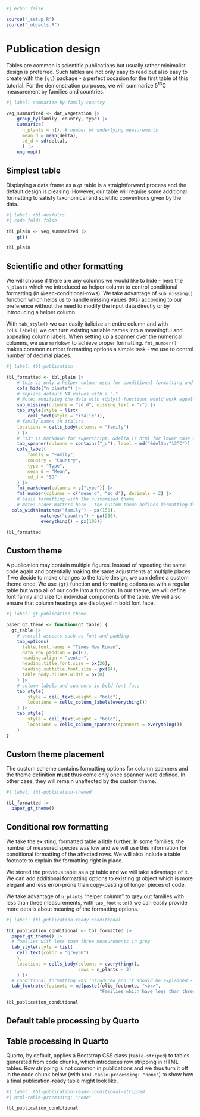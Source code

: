 ```r
#| echo: false

source("_setup.R")
source("_objects.R")
```

# Publication design {#sec-publication-table}

Tables are common is scientific publications but usually rather minimalist design is preferred. Such tables are not only easy to read but also easy to create with the `{gt}` package - a perfect occasion for the first table of this tutorial. For the demonstration purposes, we will summarize δ^13^C measurement by families and countries.

```r
#| label: summarize-by-family-country

veg_summarized <- dat_vegetation |> 
    group_by(family, country, type) |>
    summarize(
      n_plants = n(), # number of underlying measurements
      mean_d = mean(delta),
      sd_d = sd(delta),
      ) |> 
    ungroup()
```

## Simplest table

Displaying a data frame as a `gt` table is a straightforward process and the default design is pleasing. However, our table will require some additional formatting to satisfy taxonomical and scietific conventions given by the data.

```r
#| label: tbl-deafults
#| code-fold: false

tbl_plain <- veg_summarized |> 
    gt()

tbl_plain
```


## Scientific and  other formatting

We will choose if there are any columns we would like to hide - here the `n_plants` which we introduced as helper column to control conditional formatting (in @sec-conditional-rows). We take advantage of `sub_missing()` function which helps us to handle missing values (`NA`s) according to our preference without the need to modify the input data directly or by introducing a helper column.

With `tab_style()` we can easily italicize an entire column and with `cols_label()` we can turn existing variable names into a meaningful and appealing column labels. When setting up a spanner over the numerical columns, we use `markdown` to achieve proper formatting. `fmt_number()` makes common number formatting options a simple task - we use to control number of decimal places.


```r
#| label: tbl-publication

tbl_formatted <- tbl_plain |>
    # this is only a helper column used for conditional formatting and it should not be displayed in the final table
    cols_hide("n_plants") |>
    # replace default NA values with a "-"
    # Note: modifying the data with {dplyr} functions would work equally well but {gt} has a devoted function for this purpose
    sub_missing(columns = "sd_d", missing_text = "-") |>
    tab_style(style = list(
        cell_text(style = "italic")),
    # family names in italics
    locations = cells_body(columns = "family")
    ) |> 
    # ^13^ is markdown for superscript, &delta is html for lower case Greek delta
    tab_spanner(columns = contains("_d"), label = md("&delta;^13^C")) |> 
    cols_label(
        family = "Family",
        country = "Country",
        type = "Type",
        mean_d = "Mean", 
        sd_d = "SD"
    ) |> 
    fmt_markdown(columns = c("type")) |> 
    fmt_number(columns = c("mean_d", "sd_d"), decimals = 2) |> 
    # basic formatting with the customized theme
    # Note: order matters here - the custom theme defines formatting for column spanners and it must be used only after a (all) spanner(s) were created
  cols_width(matches("family") ~ px(150),
             matches("country") ~ px(250),
             everything() ~ px(100))

tbl_formatted
```

## Custom theme

A publication may contain multiple figures. Instead of repeating the same code again and potentially making the same adjustments at multiple places if we decide to make changes to the table design, we can define a custom theme once. We use `{gt}` function and formatting options as with a regular table but wrap all of our code into a function. In our theme, we will define font family and size for individual components of the table. We will also ensure that column headings are displayed in bold font face.

```r
#| label: gt-publication-theme

paper_gt_theme <- function(gt_table) {
  gt_table |> 
    # overall aspects such as font and padding
    tab_options(
      table.font.names = "Times New Roman",
      data_row.padding = px(6),
      heading.align = "center",
      heading.title.font.size = px(26),
      heading.subtitle.font.size = px(14),
      table_body.hlines.width = px(0)
    ) |> 
    # column labels and spanners in bold font face
    tab_style(
        style = cell_text(weight = "bold"),
        locations = cells_column_labels(everything())
    ) |> 
    tab_style(
        style = cell_text(weight = "bold"),
        locations = cells_column_spanners(spanners = everything())
    )      
}
```


:::{.callout-warning}
## Custom theme placement

The custom scheme contains formatting options for column spanners and the theme definition **must** thus come only once spanner were defined. In other case, they will remain unaffected by the custom theme.
:::

```r
#| label: tbl-publication-themed

tbl_formatted |>
  paper_gt_theme()
```


## Conditional row formatting {#sec-conditional-rows}

We take the existing, formatted table a little further. In some families, the number of measured species was low and we will use this information for conditional formatting of the affected rows. We will also include a table footnote to explain the formatting right in place.

We stored the previous table as a gt table and we will take advantage of it. We can add additional formatting options to existing gt object which is more elegant and less error-prone than copy-pasting of longer pieces of code.

We take advantage of `n_plants` "helper column" to grey out families with less than three measurements, with `tab_footnote()` we can easily provide more details about meaning of the formatting options.

```r
#| label: tbl-publication-ready-conditional

tbl_publication_conditional <- tbl_formatted |>
  paper_gt_theme() |>
  # families with less than three measurements in grey
  tab_style(style = list(
    cell_text(color = "grey50")
    ),
    locations = cells_body(columns = everything(),
                           rows = n_plants < 3)
    ) |> 
  # conditional formatting was introduced and it should be explained - a table footnote is a good place to do so
  tab_footnote(footnote = md(paste(folio_footnote, "<br>", 
                                   "Families which have less than three measurements are greyed out.")))

tbl_publication_conditional 
```


## Default table processing by Quarto

:::{.callout-tip}
## Table processing in Quarto

Quarto, by default, applies a Bootstrap CSS class (`table-striped`) to tables generated from code chunks, which introduces row stripping in HTML tables. Row stripping is not common in publications and we thus turn it off in the code chunk below (with `html-table-processing: "none"`) to show how a final publication-ready table might look like.
:::

```r
#| label: tbl-publication-ready-conditional-stripped
#| html-table-processing: "none"

tbl_publication_conditional 
```




